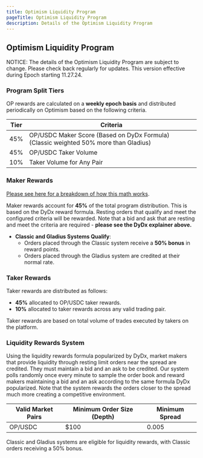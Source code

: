 ```yaml
---
title: Optimism Liquidity Program
pageTitle: Optimism Liquidity Program
description: Details of the Optimism Liquidity Program
---
```


## Optimism Liquidity Program


<Callout type="fees" title="Subject to Change">
  NOTICE: The details of the Optimism Liquidity Program are subject to change. Please check back regularly for updates. This version effective during Epoch starting 11.27.24.
</Callout>

### Program Split Tiers

OP rewards are calculated on a **weekly epoch basis** and distributed periodically on Optimism based on the following criteria.

| Tier | Criteria |
| ---- | -------------- | 
| 45%  | OP/USDC Maker Score (Based on DyDx Formula) (Classic weighted 50% more than Gladius) |
| 45%  | OP/USDC Taker Volume |
| 10%  | Taker Volume for Any Pair |

### Maker Rewards

[Please see here for a breakdown of how this math works](https://docs.dydx.community/governance-documentation/rewards/liquidity-provider-rewards).

Maker rewards account for **45%** of the total program distribution. This is based on the DyDx reward formula. Resting orders that qualify and meet the configured criteria will be rewarded. Note that a bid and ask that are resting and meet the criteria are required - **please see the DyDx explainer above.**

- **Classic and Gladius Systems Qualify**:
  - Orders placed through the Classic system receive a **50% bonus** in reward points.
  - Orders placed through the Gladius system are credited at their normal rate.

### Taker Rewards

Taker rewards are distributed as follows:
- **45%** allocated to OP/USDC taker rewards.
- **10%** allocated to taker rewards across any valid trading pair.

Taker rewards are based on total volume of trades executed by takers on the platform.

### Liquidity Rewards System

Using the liquidity rewards formula popularized by DyDx, market makers that provide liquidity through resting limit orders near the spread are credited. They must maintain a bid and an ask to be credited. Our system polls randomly once every minute to sample the order book and reward makers maintaining a bid and an ask according to the same formula DyDx popularized. Note that the system rewards the orders closer to the spread much more creating a competitive environment.

| Valid Market Pairs | Minimum Order Size (Depth) | Minimum Spread |
| ---- | -------------- | ---------- |
| OP/USDC  | $100  | 0.005 |

Classic and Gladius systems are eligible for liquidity rewards, with Classic orders receiving a 50% bonus.



